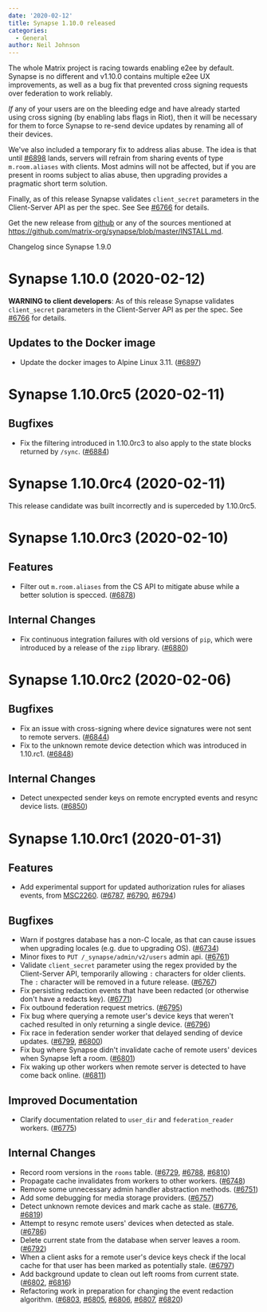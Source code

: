 ```yaml
---
date: '2020-02-12'
title: Synapse 1.10.0 released
categories:
  - General
author: Neil Johnson
---
```



The whole Matrix project is racing towards enabling e2ee by default. Synapse is no different and v1.10.0 contains multiple e2ee UX improvements, as well as a bug fix that prevented cross signing requests over federation to work reliably.

*If* any of your users are on the bleeding edge and have already started using cross signing (by enabling labs flags in Riot), then it will be necessary for them to force Synapse to re-send device updates by renaming all of their devices.

We've also included a temporary fix to address alias abuse. The idea is that until [#6898](https://github.com/matrix-org/synapse/issues/6898) lands, servers will refrain from sharing events of type ```m.room.aliases``` with clients. Most admins will not be affected, but if you are present in rooms subject to alias abuse, then upgrading provides a pragmatic short term solution.

Finally, as of this release Synapse validates ```client_secret``` parameters in the Client-Server API as per the spec. See See [#6766](https://github.com/matrix-org/synapse/issues/6766) for details.


Get the new release from [github](https://github.com/matrix-org/synapse/releases/tag/v1.10.0) or any of the sources mentioned at https://github.com/matrix-org/synapse/blob/master/INSTALL.md.


Changelog since Synapse 1.9.0

Synapse 1.10.0 (2020-02-12)
===========================

**WARNING to client developers**: As of this release Synapse validates `client_secret` parameters in the Client-Server API as per the spec. See [\#6766](https://github.com/matrix-org/synapse/issues/6766) for details.

Updates to the Docker image
---------------------------

- Update the docker images to Alpine Linux 3.11. ([\#6897](https://github.com/matrix-org/synapse/issues/6897))


Synapse 1.10.0rc5 (2020-02-11)
==============================

Bugfixes
--------

- Fix the filtering introduced in 1.10.0rc3 to also apply to the state blocks returned by `/sync`. ([\#6884](https://github.com/matrix-org/synapse/issues/6884))

Synapse 1.10.0rc4 (2020-02-11)
==============================

This release candidate was built incorrectly and is superceded by 1.10.0rc5.

Synapse 1.10.0rc3 (2020-02-10)
==============================

Features
--------

- Filter out `m.room.aliases` from the CS API to mitigate abuse while a better solution is specced. ([\#6878](https://github.com/matrix-org/synapse/issues/6878))


Internal Changes
----------------

- Fix continuous integration failures with old versions of `pip`, which were introduced by a release of the `zipp` library. ([\#6880](https://github.com/matrix-org/synapse/issues/6880))


Synapse 1.10.0rc2 (2020-02-06)
==============================

Bugfixes
--------

- Fix an issue with cross-signing where device signatures were not sent to remote servers. ([\#6844](https://github.com/matrix-org/synapse/issues/6844))
- Fix to the unknown remote device detection which was introduced in 1.10.rc1. ([\#6848](https://github.com/matrix-org/synapse/issues/6848))


Internal Changes
----------------

- Detect unexpected sender keys on remote encrypted events and resync device lists. ([\#6850](https://github.com/matrix-org/synapse/issues/6850))


Synapse 1.10.0rc1 (2020-01-31)
==============================

Features
--------

- Add experimental support for updated authorization rules for aliases events, from [MSC2260](https://github.com/matrix-org/matrix-doc/pull/2260). ([\#6787](https://github.com/matrix-org/synapse/issues/6787), [\#6790](https://github.com/matrix-org/synapse/issues/6790), [\#6794](https://github.com/matrix-org/synapse/issues/6794))


Bugfixes
--------

- Warn if postgres database has a non-C locale, as that can cause issues when upgrading locales (e.g. due to upgrading OS). ([\#6734](https://github.com/matrix-org/synapse/issues/6734))
- Minor fixes to `PUT /_synapse/admin/v2/users` admin api. ([\#6761](https://github.com/matrix-org/synapse/issues/6761))
- Validate `client_secret` parameter using the regex provided by the Client-Server API, temporarily allowing `:` characters for older clients. The `:` character will be removed in a future release. ([\#6767](https://github.com/matrix-org/synapse/issues/6767))
- Fix persisting redaction events that have been redacted (or otherwise don't have a redacts key). ([\#6771](https://github.com/matrix-org/synapse/issues/6771))
- Fix outbound federation request metrics. ([\#6795](https://github.com/matrix-org/synapse/issues/6795))
- Fix bug where querying a remote user's device keys that weren't cached resulted in only returning a single device. ([\#6796](https://github.com/matrix-org/synapse/issues/6796))
- Fix race in federation sender worker that delayed sending of device updates. ([\#6799](https://github.com/matrix-org/synapse/issues/6799), [\#6800](https://github.com/matrix-org/synapse/issues/6800))
- Fix bug where Synapse didn't invalidate cache of remote users' devices when Synapse left a room. ([\#6801](https://github.com/matrix-org/synapse/issues/6801))
- Fix waking up other workers when remote server is detected to have come back online. ([\#6811](https://github.com/matrix-org/synapse/issues/6811))


Improved Documentation
----------------------

- Clarify documentation related to `user_dir` and `federation_reader` workers. ([\#6775](https://github.com/matrix-org/synapse/issues/6775))


Internal Changes
----------------

- Record room versions in the `rooms` table. ([\#6729](https://github.com/matrix-org/synapse/issues/6729), [\#6788](https://github.com/matrix-org/synapse/issues/6788), [\#6810](https://github.com/matrix-org/synapse/issues/6810))
- Propagate cache invalidates from workers to other workers. ([\#6748](https://github.com/matrix-org/synapse/issues/6748))
- Remove some unnecessary admin handler abstraction methods. ([\#6751](https://github.com/matrix-org/synapse/issues/6751))
- Add some debugging for media storage providers. ([\#6757](https://github.com/matrix-org/synapse/issues/6757))
- Detect unknown remote devices and mark cache as stale. ([\#6776](https://github.com/matrix-org/synapse/issues/6776), [\#6819](https://github.com/matrix-org/synapse/issues/6819))
- Attempt to resync remote users' devices when detected as stale. ([\#6786](https://github.com/matrix-org/synapse/issues/6786))
- Delete current state from the database when server leaves a room. ([\#6792](https://github.com/matrix-org/synapse/issues/6792))
- When a client asks for a remote user's device keys check if the local cache for that user has been marked as potentially stale. ([\#6797](https://github.com/matrix-org/synapse/issues/6797))
- Add background update to clean out left rooms from current state. ([\#6802](https://github.com/matrix-org/synapse/issues/6802), [\#6816](https://github.com/matrix-org/synapse/issues/6816))
- Refactoring work in preparation for changing the event redaction algorithm. ([\#6803](https://github.com/matrix-org/synapse/issues/6803), [\#6805](https://github.com/matrix-org/synapse/issues/6805), [\#6806](https://github.com/matrix-org/synapse/issues/6806), [\#6807](https://github.com/matrix-org/synapse/issues/6807), [\#6820](https://github.com/matrix-org/synapse/issues/6820))
